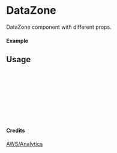 
<Meta of={DataZone} title="AWS/Analytics/DataZone" />

# DataZone

DataZone component with different props.

#### Example

<Canvas of={DataZone.Primary} />

## Usage

```ts
import { DataZone } from "yadl-ui";

const Example = () => {
  return (
      <DataZone />
  );
};

export default Example;
```

#### Credits
[AWS/Analytics](https://aws-icons.com/)
